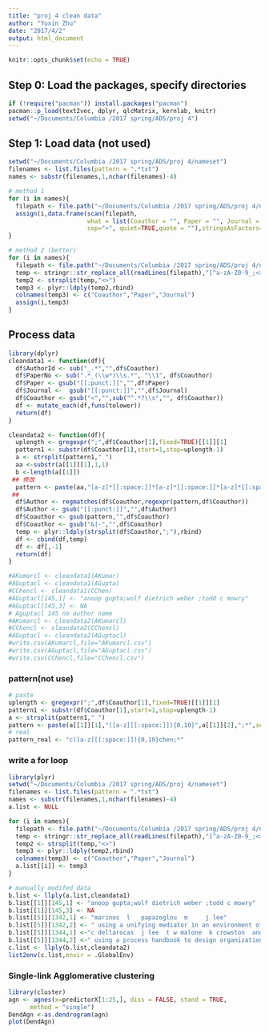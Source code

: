 ```yaml
---
title: "proj 4 clean data"
author: "Yuxin Zhu"
date: "2017/4/2"
output: html_document
---
```


```r
knitr::opts_chunk$set(echo = TRUE)
```

## Step 0: Load the packages, specify directories
```r
if (!require("pacman")) install.packages("pacman")
pacman::p_load(text2vec, dplyr, qlcMatrix, kernlab, knitr)
setwd("~/Documents/Columbia /2017 spring/ADS/proj 4")
```

## Step 1: Load data (not used)
```r
setwd("~/Documents/Columbia /2017 spring/ADS/proj 4/nameset")
filenames <- list.files(pattern = ".*txt")
names <- substr(filenames,1,nchar(filenames)-4)

# method 1 
for (i in names){
  filepath <- file.path("~/Documents/Columbia /2017 spring/ADS/proj 4/nameset",paste(i,".txt",sep=""))
  assign(i,data.frame(scan(filepath,
                      what = list(Coauthor = "", Paper = "", Journal = ""),
                      sep=">", quiet=TRUE,quote = ""),stringsAsFactors=FALSE))
}

# method 2 (better)
for (i in names){
  filepath <- file.path("~/Documents/Columbia /2017 spring/ADS/proj 4/nameset",paste(i,".txt",sep=""))
  temp <- stringr::str_replace_all(readLines(filepath),"[^a-zA-Z0-9_;<>\\s]", " ")
  temp2 <- strsplit(temp,"<>")
  temp3 <- plyr::ldply(temp2,rbind)
  colnames(temp3) <- c("Coauthor","Paper","Journal")
  assign(i,temp3)
}

```

## Process data 
```r
library(dplyr)
cleandata1 <- function(df){
  df$AuthorId <- sub("_.*","",df$Coauthor)
  df$PaperNo <- sub(".*_(\\w*)\\s.*", "\\1", df$Coauthor)
  df$Paper <- gsub("[[:punct:]]","",df$Paper)
  df$Journal <-  gsub("[[:punct:]]","",df$Journal)
  df$Coauthor <- gsub("<","",sub("^.*?\\s","", df$Coauthor))
  df <- mutate_each(df,funs(tolower))
  return(df)
}

cleandata2 <- function(df){
  uplength <- gregexpr(";",df$Coauthor[1],fixed=TRUE)[[1]][1]
  pattern1 <- substr(df$Coauthor[1],start=1,stop=uplength-1)
  a <- strsplit(pattern1," ")
  aa <-substr(a[[1]][1],1,1)
  b <-length(a[[1]])
 ## 修改
  pattern <- paste(aa,"[a-z]*[[:space:]]*[a-z]*[[:space:]]*[a-z]*[[:space:]]*[a-z]*[[:space:]]*[a-z]*[[:space:]]*",a[[1]][b],";*",sep='')
 ##
  df$Author <- regmatches(df$Coauthor,regexpr(pattern,df$Coauthor))
  df$Author <- gsub("[[:punct:]]","",df$Author)
  df$Coauthor <- gsub(pattern,"",df$Coauthor)
  df$Coauthor <- gsub("&|-","",df$Coauthor)
  temp <- plyr::ldply(strsplit(df$Coauthor,";"),rbind)
  df <- cbind(df,temp)
  df <- df[,-1]
  return(df)
}

#AKumarcl <- cleandata1(AKumar)
#AGuptacl <- cleandata1(AGupta)
#CChencl <- cleandata1(CChen)
#AGuptacl[145,1] <- "anoop gupta;wolf dietrich weber ;todd c mowry"
#AGuptacl[145,3] <- NA
# Aguptacl 145 no author name 
#AKumarcl <- cleandata2(AKumarcl)
#CChencl <- cleandata2(CChencl)
#AGuptacl <- cleandata2(AGuptacl)
#write.csv(AKumarcl,file="AKumarcl.csv")
#write.csv(AGuptacl,file="AGuptacl.csv")
#write.csv(CChencl,file="CChencl.csv")
```

### pattern(not use)
```R
# paste 
uplength <- gregexpr(";",df$Coauthor[1],fixed=TRUE)[[1]][1]
pattern1 <- substr(df$Coauthor[1],start=1,stop=uplength-1)
a <- strsplit(pattern1," ")
pattern <- paste(a[[1]][1],"([a-z][[:space:]]){0,10}",a[[1]][2],";*",sep='')
# real 
pattern_real <- "c([a-z][[:space:]]){0,10}chen;*"
```


### write a for loop
```r
library(plyr)
setwd("~/Documents/Columbia /2017 spring/ADS/proj 4/nameset")
filenames <- list.files(pattern = ".*txt")
names <- substr(filenames,1,nchar(filenames)-4)
a.list <- NULL

for (i in names){
  filepath <- file.path("~/Documents/Columbia /2017 spring/ADS/proj 4/nameset",paste(i,".txt",sep=""))
  temp <- stringr::str_replace_all(readLines(filepath),"[^a-zA-Z0-9_;<>\\s]", " ")
  temp2 <- strsplit(temp,"<>")
  temp3 <- plyr::ldply(temp2,rbind)
  colnames(temp3) <- c("Coauthor","Paper","Journal")
  a.list[[i]] <- temp3
}

# manually modifed data
b.list <- llply(a.list,cleandata1)
b.list[[1]][145,1] <- "anoop gupta;wolf dietrich weber ;todd c mowry"
b.list[[1]][145,3] <- NA
b.list[[5]][1342,1] <- "marinos  l   papazoglou  m     j lee"
b.list[[5]][1342,2] <- " using a unifying mediator in an environment of distributed heterogeneous databases"
b.list[[5]][1344,1] <-"c dellarocas  j lee  t w malone  k crowston  and b pentland"
b.list[[5]][1344,2] <-" using a process handbook to design organizational processes "
c.list <- llply(b.list,cleandata2)
list2env(c.list,envir = .GlobalEnv)
```

### Single-link Agglomerative clustering
```R
library(cluster)
agn <- agnes(x=predictorX[1:25,], diss = FALSE, stand = TRUE,
      method = "single")
DendAgn <-as.dendrogram(agn)
plot(DendAgn)
```
